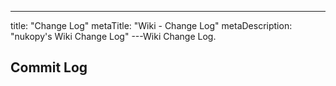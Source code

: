 ---

title: "Change Log"
metaTitle: "Wiki - Change Log"
metaDescription: "nukopy's Wiki Change Log"
---Wiki Change Log.

## Commit Log
